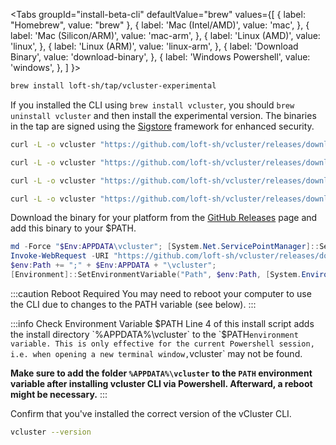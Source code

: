 
<Tabs
  groupId="install-beta-cli"
  defaultValue="brew"
  values={[
	{ label: "Homebrew", value: "brew" },
    { label: 'Mac (Intel/AMD)', value: 'mac', },
    { label: 'Mac (Silicon/ARM)', value: 'mac-arm', },
    { label: 'Linux (AMD)', value: 'linux', },
    { label: 'Linux (ARM)', value: 'linux-arm', },
    { label: 'Download Binary', value: 'download-binary', },
    { label: 'Windows Powershell', value: 'windows', },
  ]
  }>
<TabItem value="brew">

  ```bash
  brew install loft-sh/tap/vcluster-experimental
  ```

  If you installed the CLI using `brew install vcluster`, you should `brew uninstall vcluster` and then install the experimental version.
  The binaries in the tap are signed using the [Sigstore](https://docs.sigstore.dev/) framework for enhanced security.

</TabItem>
<TabItem value="mac">
  
  ```bash
  curl -L -o vcluster "https://github.com/loft-sh/vcluster/releases/download/v0.20.0-beta.9/vcluster-darwin-amd64" && sudo install -c -m 0755 vcluster /usr/local/bin && rm -f vcluster
  ```

</TabItem>
<TabItem value="mac-arm">
  
  ```bash
  curl -L -o vcluster "https://github.com/loft-sh/vcluster/releases/download/v0.20.0-beta.9/vcluster-darwin-arm64" && sudo install -c -m 0755 vcluster /usr/local/bin && rm -f vcluster
  ```

</TabItem>
<TabItem value="linux">
  
  ```bash
  curl -L -o vcluster "https://github.com/loft-sh/vcluster/releases/download/v0.20.0-beta.9/vcluster-linux-amd64" && sudo install -c -m 0755 vcluster /usr/local/bin && rm -f vcluster
  ```

</TabItem>
<TabItem value="linux-arm">
  
  ```bash
  curl -L -o vcluster "https://github.com/loft-sh/vcluster/releases/download/v0.20.0-beta.9/vcluster-linux-arm64" && sudo install -c -m 0755 vcluster /usr/local/bin && rm -f vcluster
  ```

</TabItem>
<TabItem value="download-binary">

  Download the binary for your platform from the [GitHub Releases](https://github.com/loft-sh/vcluster/releases) page and add this binary to your $PATH.

</TabItem>
<TabItem value="windows">

  ```powershell {4}
  md -Force "$Env:APPDATA\vcluster"; [System.Net.ServicePointManager]::SecurityProtocol = [System.Net.SecurityProtocolType]'Tls,Tls11,Tls12';
  Invoke-WebRequest -URI "https://github.com/loft-sh/vcluster/releases/download/v0.20.0-beta.9/vcluster-windows-amd64.exe" -o $Env:APPDATA\vcluster\vcluster.exe;
  $env:Path += ";" + $Env:APPDATA + "\vcluster";
  [Environment]::SetEnvironmentVariable("Path", $env:Path, [System.EnvironmentVariableTarget]::User);
  ```

  :::caution Reboot Required
  You may need to reboot your computer to use the CLI due to changes to the PATH variable (see below).
  :::

  :::info Check Environment Variable $PATH
  Line 4 of this install script adds the install directory `%APPDATA%\vcluster` to the `$PATH`environment variable. This is only effective for the current Powershell session, i.e. when opening a new terminal window,`vcluster` may not be found.

  **Make sure to add the folder `%APPDATA%\vcluster` to the `PATH` environment variable after installing vcluster CLI via Powershell. Afterward, a reboot might be necessary.**
  :::

</TabItem>
</Tabs>


Confirm that you've installed the correct version of the vCluster CLI.

```bash
vcluster --version
```
